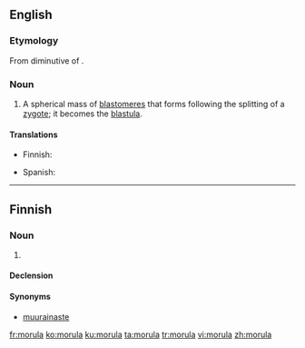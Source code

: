 ==English==

===Etymology===
From diminutive of {{etyl|la|en}} {{term|morum||mulberry|lang=la}}.

===Noun===
{{wikipedia}}
{{en-noun|morulae}}

# {{biology}} A spherical mass of [[blastomere]]s that forms following the splitting of a [[zygote]]; it becomes the [[blastula]].

====Translations====
{{trans-top|spherical mass of blastomeres}}
* Finnish: {{t-|fi|morula}}
{{trans-mid}}
* Spanish: {{t-|es|mórula|f}}
{{trans-bottom}}

----

==Finnish==

===Noun===
{{fi-noun}}

# {{biology|lang=fi}} {{l|en|morula}}

====Declension====
{{fi-decl-kulkija|morul}}

====Synonyms====
* [[muurainaste]]

[[fr:morula]]
[[ko:morula]]
[[ku:morula]]
[[ta:morula]]
[[tr:morula]]
[[vi:morula]]
[[zh:morula]]